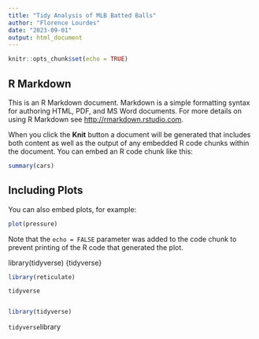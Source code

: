 ```yaml
---
title: "Tidy Analysis of MLB Batted Balls"
author: "Florence Lourdes"
date: "2023-09-01"
output: html_document
---
```


```r
knitr::opts_chunk$set(echo = TRUE)
```

## R Markdown

This is an R Markdown document. Markdown is a simple formatting syntax for authoring HTML, PDF, and MS Word documents. For more details on using R Markdown see <http://rmarkdown.rstudio.com>.

When you click the **Knit** button a document will be generated that includes both content as well as the output of any embedded R code chunks within the document. You can embed an R code chunk like this:

```r
summary(cars)
```

## Including Plots

You can also embed plots, for example:

```r
plot(pressure)
```

Note that the `echo = FALSE` parameter was added to the code chunk to prevent printing of the R code that generated the plot.

library(tidyverse)
{tidyverse}
```r
library(reticulate)
```
```
{tidyverse}
```
```r

```

```r
library(tidyverse)
```
```tidyverse

```{library(tidyverse)}